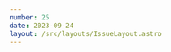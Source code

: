 ```yaml
---
number: 25
date: 2023-09-24
layout: /src/layouts/IssueLayout.astro
---
```



<Title title={`Issue ${frontmatter.number}`} date={frontmatter.date} />

<NewsletterSponsorSlot
  title="Put your mobile releases on autopilot."
  url="https://get.runway.team/get-started?utm_campaign%3DiOS%20CI%20Newsletter%26utm_medium%3Dweb%26utm_source%3DiOS%20CI%20Newsletter%20Issue%2025%26utm_content%3Dsept_24_23"
  description="No more cat-herding, spreadsheets, or steady drip of manual busywork. Runway helps your team level up your release coordination and automation, from kickoff to release to rollout."
  image="/assets/sponsors/runway-alt.png"
/>

Hey everyone! 👋 Welcome to the twenty-fifth issue of the iOS CI Newsletter. Hope you've had a great couple of weeks!

What a couple of weeks these have been if you're a Swift developer! We got a **new version of iOS and Swift**, a new **release of Xcode** and **brand-new devices too**. I bought myself an iOS 15 Pro and an Apple Watch Ultra 2, which were delivered on Friday and I am loving them so far!

In terms of what I have been working on, [Hidde](https://twitter.com/hiddevdploeg) and I have been busy getting a vastly improved and redesigned version of [NowPlaying](https://nowplaying.page) ready for release. We're hoping to have it out at some point in October with some great new features such as [interactive widgets](https://twitter.com/hiddevdploeg/status/1703358795710189900), [better airdrop support](https://twitter.com/polpielladev/status/1696970984165724208) and _hopefully_ App Clips to better share songs with friends.

📬 I'll keep you all up to date on how the new version is coming along, but in the meantime, let's get into this week's newsletter!

## [🚀 How to set up Swift on Linux using swiftly](https://www.polpiella.dev/setting-up-swift-on-linux-ci-cd-using-swiftly?utm_campaign%3DiOS%20CI%20Newsletter%26utm_medium%3Dweb%26utm_source%3DiOS%20CI%20Newsletter%20Issue%2025%26utm_content%3Dsept_24_23)

The [Swift Server Workgroup (SSWG)](https://www.swift.org/sswg?utm_campaign%3DiOS%20CI%20Newsletter%26utm_medium%3Dweb%26utm_source%3DiOS%20CI%20Newsletter%20Issue%2025%26utm_content%3Dsept_24_23) released version 0.1.0 of their open-source tool [swiftly](https://github.com/swift-server/swiftly), which makes it easy for developers to **download, install and manage Swift toolchains**.

To celebrate this release, I wrote an article on how to set up Swift on a Linux CI/CD machine on GitHub Actions using swiftly.

## [📦 Swift Package template](https://github.com/mattmassicotte/PackageTemplate?utm_campaign%3DiOS%20CI%20Newsletter%26utm_medium%3Dweb%26utm_source%3DiOS%20CI%20Newsletter%20Issue%2025%26utm_content%3Dsept_24_23)

After I [tooted about my article on how to set up Swift on Linux](https://iosdev.space/@mattiem@mastodon.social/111092498537696610) last week, [Matt Massicotte](https://iosdev.space/@mattiem@mastodon.social) replied with a link to his Swift Package template, which I hadn't come across before.

The template, which is open-source and available on GitHub, is a great starting point for making new Swift packages. It includes several useful features, such as a setting to enable complete concurrency checking, a YAML file with configuration for adding the new package to the [Swift Package Index](https://swiftpackageindex.com?utm_campaign%3DiOS%20CI%20Newsletter%26utm_medium%3Dweb%26utm_source%3DiOS%20CI%20Newsletter%20Issue%2025%26utm_content%3Dsept_24_23), and a GitHub Actions workflow for running tests on CI/CD for both Apple and Linux platforms.

## [🎉 Swift 5.9 is out!](https://www.swift.org/blog/swift-5.9-released?utm_campaign%3DiOS%20CI%20Newsletter%26utm_medium%3Dweb%26utm_source%3DiOS%20CI%20Newsletter%20Issue%2025%26utm_content%3Dsept_24_23)

Together with the release of iOS 17, Apple announced last week that Swift 5.9 is now out too!

Along with some great improvements to the language, Swift 5.9 also includes some new game-changing features for tooling and CI/CD, such as the new [accessibility audits in Xcode 15](https://www.polpiella.dev/xcode-15-automated-accessibility-audits?utm_campaign%3DiOS%20CI%20Newsletter%26utm_medium%3Dweb%26utm_source%3DiOS%20CI%20Newsletter%20Issue%2025%26utm_content%3Dsept_24_23) and the [new network request permissions for Swift Package plugins](https://www.polpiella.dev/network-requests-in-swift-package-plugins?utm_campaign%3DiOS%20CI%20Newsletter%26utm_medium%3Dweb%26utm_source%3DiOS%20CI%20Newsletter%20Issue%2025%26utm_content%3Dsept_24_23).

## [⚠️ Time to update your GitHub Actions](https://github.blog/changelog/2023-09-22-github-actions-transitioning-from-node-16-to-node-20?utm_campaign%3DiOS%20CI%20Newsletter%26utm_medium%3Dweb%26utm_source%3DiOS%20CI%20Newsletter%20Issue%2025%26utm_content%3Dsept_24_23)

Node 16 has now reached its end of life and, as a consequence, GitHub has started its deprecation process for GitHub actions.

If you're using GitHub Actions that use Node under the hood, such as [actions/checkout](https://github.com/actions/checkout) or [actions/upload-artifact](https://github.com/actions/upload-artifact), you'll start seeing warnings in your logs. To silence them, you'll need to update to the latest version of these actions (v4), which are now available and use Node 20.

If you have a bunch of workflows you need to update, I would recommend reading [this article](https://blog.eidinger.info/why-and-how-to-adopt-actionscheckoutv3-in-your-github-action-workflow#heading-how?utm_campaign%3DiOS%20CI%20Newsletter%26utm_medium%3Dweb%26utm_source%3DiOS%20CI%20Newsletter%20Issue%2025%26utm_content%3Dsept_24_23) by [Marco Eidinger](https://twitter.com/MarcoEidinger) as it includes a handy script to automate the process that you can **update to use version 4 instead of 3**.

## [🖥️ How to use EC2 Macs for Apple app CI/CD](https://bitrise.io/blog/post/summit-speaker-spotlight-series-aws?utm_campaign%3DiOS%20CI%20Newsletter%26utm_medium%3Dweb%26utm_source%3DiOS%20CI%20Newsletter%20Issue%2025%26utm_content%3Dsept_24_23)

The [Mobile DevOps Summit](https://summit.bitrise.io?utm_campaign%3DiOS%20CI%20Newsletter%26utm_medium%3Dweb%26utm_source%3DiOS%20CI%20Newsletter%20Issue%2025%26utm_content%3Dsept_24_23) is coming up in a couple of weeks and, to celebrate the occasion, [Bitrise](https://twitter.com/bitrise) is publishing a series of spotlight articles on some of the speakers.

A session that caught my eye and I am looking forward to is **Apple @ AWS—CI/CD developer environments on EC2 Mac** by [Dave Siederer](https://www.linkedin.com/in/siederer), a **Senior Specialist Solutions Architect for EC2 Mac at [AWS](https://twitter.com/awscloud)**. There has been a recent trend of companies moving their **CI/CD systems to EC2 Macs**, and I'm looking forward to hearing more about the benefits and experiences of doing so.

## [🧪 A new macro-based approach to testing in Swift](https://forums.swift.org/t/a-new-approach-to-testing-in-swift/67425?utm_campaign%3DiOS%20CI%20Newsletter%26utm_medium%3Dweb%26utm_source%3DiOS%20CI%20Newsletter%20Issue%2025%26utm_content%3Dsept_24_23)

The Swift Forums are a great place to keep up to date with the latest developments in the Swift community. This week, [Stuart Montgomery](https://twitter.com/throwspace), a software engineer working on the XCTest team at Apple, shared a new macro-based open-source Swift testing library.

I haven't tried it yet, but the code snippets in the post look very interesting and I'm looking forward to giving it a go.
